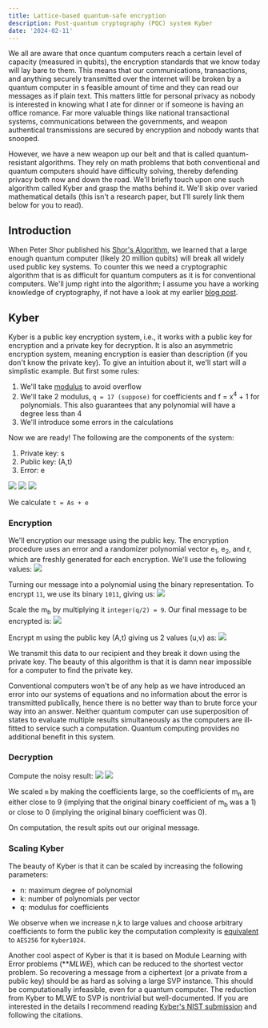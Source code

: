 ```yaml
---
title: Lattice-based quantum-safe encryption
description: Post-quantum cryptography (PQC) system Kyber
date: '2024-02-11'
---
```


We all are aware that once quantum computers reach a certain level of capacity (measured in qubits), the encryption standards that we know today will lay bare to them. This means that our communications, transactions, and anything securely transmitted over the internet will be broken by a quantum computer in s feasible amount of time and they can read our messages as if plain text. This matters little for personal privacy as nobody is interested in knowing what I ate for dinner or if someone is having an office romance. Far more valuable things like national transactional systems, communications between the governments, and weapon authentical transmissions are secured by encryption and nobody wants that snooped.

However, we have a new weapon up our belt and that is called quantum-resistant algorithms. They rely on math problems that both conventional and quantum computers should have difficulty solving, thereby defending privacy both now and down the road. We'll briefly touch upon one such algorithm called Kyber and grasp the maths behind it. We'll skip over varied mathematical details (this isn't a research paper, but I'll surely link them below for you to read).

## Introduction

When Peter Shor published his [Shor's Algorithm](https://en.wikipedia.org/wiki/Shor%27s_algorithm), we learned that a large enough quantum computer (likely 20 million qubits) will break all widely used public key systems. To counter this we need a cryptographic algorithm that is as difficult for quantum computers as it is for conventional computers. We'll jump right into the algorithm; I assume you have a working knowledge of cryptography, if not have a look at my earlier [blog post](/posts/elliptic-curve-cryptograpghy).


## Kyber
Kyber is a public key encryption system, i.e., it works with a public key for encryption and a private key for decryption. It is also an asymmetric encryption system, meaning encryption is easier than description (if you don't know the private key). To give an intuition about it, we'll start will a simplistic example. But first some rules:

1. We'll take [modulus](https://en.wikipedia.org/wiki/Modular_arithmetic#Congruence) to avoid overflow
1. We'll take 2 modulus, `q = 17 (suppose)` for coefficients and f = x<sup>4</sup> + 1 for polynomials. This also guarantees that any polynomial will have a degree less than 4
1. We'll introduce some errors in the calculations

Now we are ready! The following are the components of the system:
1. Private key: s
1. Public key: (A,t)
1. Error: e

![](/images/lattice-based-encryption/0.png)
![](/images/lattice-based-encryption/1.png)
![](/images/lattice-based-encryption/2.png)

We calculate `t = As + e`

### Encryption

We'll encryption our message using the public key. The encryption procedure uses an error and a randomizer polynomial vector e<sub>1</sub>, e<sub>2</sub>, and r, which are freshly generated for each encryption. We'll use the following values:
![](/images/lattice-based-encryption/4.png)

Turning our message into a polynomial using the binary representation. To encrypt `11`, we use its binary `1011`, giving us:
![](/images/lattice-based-encryption/5.png)

Scale the m<sub>b</sub> by multiplying it `integer(q/2) = 9`. Our final message to be encrypted is:
![](/images/lattice-based-encryption/6.png)

Encrypt m using the public key (A,t) giving us 2 values (u,v) as:
![](/images/lattice-based-encryption/7.png)

We transmit this data to our recipient and they break it down using the private key. The beauty of this algorithm is that it is damn near impossible for a computer to find the private key. 

Conventional computers won't be of any help as we have introduced an error into our systems of equations and no information about the error is transmitted publically, hence there is no better way than to brute force your way into an answer. Neither quantum computer can use superposition of states to evaluate multiple results simultaneously as the computers are ill-fitted to service such a computation. Quantum computing provides no additional benefit in this system.


### Decryption

Compute the noisy result:
![](/images/lattice-based-encryption/8.png)
![](/images/lattice-based-encryption/9.png)

We scaled `m` by making the coefficients large, so the coefficients of m<sub>n</sub> are either close to 9 (implying that the original binary coefficient of m<sub>b</sub> was a 1) or close to 0 (implying the original binary coefficient was 0).

On computation, the result spits out our original message.

### Scaling Kyber

The beauty of Kyber is that it can be scaled by increasing the following parameters:
* n: maximum degree of polynomial
* k: number of polynomials per vector
* q: modulus for coefficients

We observe when we increase n,k to large values and choose arbitrary coefficients to form the public key the computation complexity is [equivalent](https://www.ibm.com/docs/en/zos/2.5.0?topic=cryptography-crystals-kyber-algorithm) to `AES256` for `Kyber1024`. 


Another cool aspect of Kyber is that it is based on Module Learning with Error problems (***MLWE*), which can be reduced to the shortest vector problem. So recovering a message from a ciphertext (or a private from a public key) should be as hard as solving a large SVP instance. This should be computationally infeasible, even for a quantum computer. The reduction from Kyber to MLWE to SVP is nontrivial but well-documented. If you are interested in the details I recommend reading [Kyber's NIST submission](https://pq-crystals.org/kyber/data/kyber-specification-round3-20210804.pdf) and following the citations.